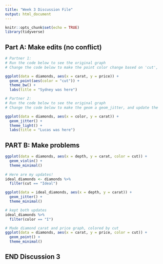 ```yaml
---
title: "Week 3 Discussion File"
output: html_document
---
```


```r
knitr::opts_chunk$set(echo = TRUE)
library(tidyverse)
```

## Part A: Make edits (no conflict)

```r
# Partner 1: 
# Run the code below to see the original graph
# Change the code below to make the point color change based on 'cut', and update the theme to theme_bw(). Update the title to include your first name. 

ggplot(data = diamonds, aes(x = carat, y = price)) +
  geom_point(aes(color = "cut")) +
  theme_bw() +
  labs(title = "Sydney was here")
```

```r
# Partner 2: 
# Run the code below to see the original graph
# Change the code below to make the geom a geom_jitter, and update the theme to theme_light. Update the title to include your first name. 

ggplot(data = diamonds, aes(x = color, y = carat)) +
  geom_jitter() +
  theme_light() +
  labs(title = "Lucas was here")
```

## PART B: Make problems

```r
ggplot(data = diamonds, aes(x = depth, y = carat, color = cut)) +
  geom_violin() +
  theme_minimal()
  
# Here are my updates!
ideal_diamonds <- diamonds %>% 
  filter(cut == "Ideal")

ggplot(data = ideal_diamonds, aes(x = depth, y = carat)) +
  geom_jitter() +
  theme_minimal()
```

```r
# kept both updates
ideal_diamonds %>% 
  filter(color == "I")

# Made diamond carat and price graph, colored by cut
ggplot(data = diamonds, aes(x = carat, y = price, color = cut)) +
  geom_point() +
  theme_minimal()

```

## END Discussion 3
